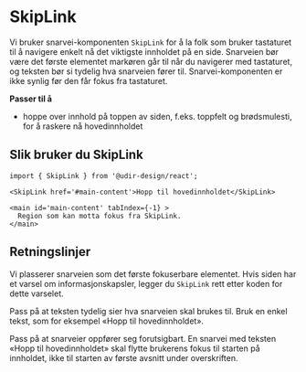 
<Meta of={SkipLinkStories} />

# SkipLink

Vi bruker snarvei-komponenten `SkipLink` for å la folk som bruker tastaturet til å navigere enkelt nå det viktigste innholdet på en side. Snarveien bør være det første elementet markøren går til når du navigerer med tastaturet, og teksten bør si tydelig hva snarveien fører til. Snarvei-komponenten er ikke synlig før den får fokus fra tastaturet.

**Passer til å**

- hoppe over innhold på toppen av siden, f.eks. toppfelt og brødsmulesti, for å raskere nå hovedinnholdet

## Slik bruker du SkipLink

<Primary />
<Controls />

```tsx
import { SkipLink } from '@udir-design/react';

<SkipLink href='#main-content'>Hopp til hovedinnholdet</SkipLink>

<main id='main-content' tabIndex={-1} >
  Region som kan motta fokus fra SkipLink.
</main>
```

## Retningslinjer

Vi plasserer snarveien som det første fokuserbare elementet. Hvis siden har et varsel om informasjonskapsler, legger du `SkipLink` rett etter koden for dette varselet.

Pass på at teksten tydelig sier hva snarveien skal brukes til. Bruk en enkel tekst, som for eksempel «Hopp til hovedinnholdet».

Pass på at snarveier oppfører seg forutsigbart. En snarvei med teksten «Hopp til hovedinnholdet» skal flytte brukerens fokus til starten på innholdet, ikke til starten av første avsnitt under overskriften.
